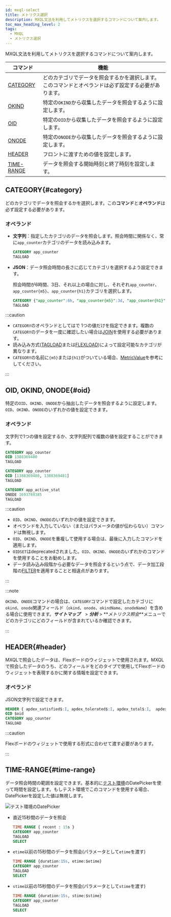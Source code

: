 ```yaml
---
id: mxql-select
title: メトリクス選択
description: MXQL文法を利用してメトリクスを選択するコマンドについて案内します。
toc_max_heading_level: 2
tags:
  - MXQL
  - メトリクス選択
---
```


MXQL文法を利用してメトリクスを選択するコマンドについて案内します。

| コマンド                      | 機能                                                  |
| ------------------------- | --------------------------------------------------- |
| [CATEGORY](#category)     | どのカテゴリでデータを照会するかを選択します。このコマンドとオペランドは必ず設定する必要があります。  |
| [OKIND](#oid)             | 特定の`OKIND`から収集したデータを照会するように設定します。                   |
| [OID](#oid)               | 特定の`OID`から収集したデータを照会するように設定します。                     |
| [ONODE](#oid)             | 特定の`ONODE`から収集したデータを照会するように設定します。                   |
| [HEADER](#header)         | フロントに渡すための値を設定します。                                  |
| [TIME-RANGE](#time-range) | データを照会する開始時刻と終了時刻を設定します。                            |

## CATEGORY{#category}

どのカテゴリでデータを照会するかを選択します。この**コマンド**と**オペランド**は必ず設定する必要があります。 

### オペランド

-   **文字列**：指定したカテゴリのデータを照会します。照会時間に関係なく、常に`app_counter`カテゴリのデータを読み込みます。

    ```sql
    CATEGORY app_counter
    TAGLOAD
    ```

-   **JSON**：データ照会時間の長さに応じてカテゴリを選択するよう設定できます。

    照会時間が6時間、3日、それ以上の場合に対し、それぞれ`app_counter`、`app_counter{m5}`、`app_counter{h1}`カテゴリを選択します。

    ```sql
    CATEGORY {"app_counter":6h, "app_counter{m5}":3d, "app_counter{h1}":unlimit } 
    TAGLOAD 
    ```

:::caution

-   `CATEGORY`のオペランドとしてはで 1つの値だけを指定できます。複数の`CATEGORY`のデータを一度に確認したい場合は[JOIN](mxql-calculate#join)を使用する必要があります。
-   読み込み方式([TAGLOAD](mxql-loading#tagload)または[FLEXLOAD](mxql-loading#flexload))によって設定可能なカテゴリが異なります。 
-   `CATEGORY`の名前に`{m5}`または`{h1}`がついている場合、[MetricValue](mxql-guide#metric-value)を参考にしてください。

:::

## OID, OKIND, ONODE{#oid}

特定の`OID`、`OKIND`、`ONODE`から抽出したデータを照会するように設定します。`OID`、`OKIND`、`ONODE`のいずれかの値を設定できます。

### オペランド

文字列で1つの値を設定するか、文字列配列で複数の値を設定することができます。 

```sql title='Example 1'
CATEGORY app_counter
OID 1388369480
TAGLOAD
```

```sql title='Example 2'
CATEGORY app_counter
OID [1388369480, 1388369481] 
TAGLOAD
```

```sql title='Example 3'
CATEGORY app_active_stat
ONODE 1693789385
TAGLOAD
```

:::caution

-   `OID`、`OKIND`、`ONODE`のいずれかの値を設定できます。 
-   オペランドを入力していない（またはパラメータの値が伝わらない）コマンドは無視します。
-   `OID`、`OKIND`、`ONODE`を重複して使用する場合は、最後に入力したコマンドを適用します。
-   `OIDSET`はdeprecatedされました。`OID`、`OKIND`、`ONODE`のいずれかのコマンドを使用することをお勧めします。
-   データ読み込み段階から必要なデータを照会するという点で、データ加工段階の[FILTER](mxql-calculate#filter)を適用することと相違点があります。

:::

:::note

`OKIND`、`ONODE`コマンドの場合は、`CATEGORY`コマンドで設定したカテゴリに`okind`、`onode`関連フィールド（`okind`、`onode`、`okindName`、`onodeName`）を含める場合に使用できます。**_サイトマップ_**　> **_分析_** > **_メトリクス照会_**メニューでどのカテゴリにどのフィールドが含まれているか確認できます。 

:::

## HEADER{#header}

MXQLで照会したデータは、Flexボードのウィジェットで使用されます。MXQLで照会したデータのうち、どのフィールドをどのタイプで使用してFlexボードのウィジェットを表現するかに関する情報を設定できます。

### オペランド

JSON文字列で設定できます。 

```sql title='Example'
HEADER { apdex_satisfied$:I, apdex_tolerated$:I, apdex_total$:I,  apdex$:F, category: app_counter}
OID $oid
CATEGORY app_counter
TAGLOAD
```

:::caution

Flexボードのウィジェットで使用する形式に合わせて渡す必要があります。

:::

## TIME-RANGE{#time-range}

データ照会時間の範囲を設定できます。基本的に[テスト環境](mxql-guide#test-env)のDatePickerを使って時間を設定します。もしテスト環境でこのコマンドを使用する場合、DatePickerを設定した値は無視します。 

![テスト環境のDatePicker](https://img.whatap.io/media/images/mxql-8.png)

-   直近15秒間のデータを照会

    ```sql
    TIME-RANGE { recent : 15s }
    CATEGORY app_counter
    TAGLOAD
    SELECT
    ```

-   `etime`以前の15秒間のデータを照会(パラメータとして`etime`を渡す)

    ```sql
    TIME-RANGE {duration:15s, etime:$etime}
    CATEGORY app_counter
    TAGLOAD
    SELECT
    ```

-   `stime`以前の15秒間のデータを照会(パラメータとして`stime`を渡す)

    ```sql
    TIME-RANGE {duration:15s, stime:$stime}
    CATEGORY app_counter
    TAGLOAD
    SELECT
    ```
